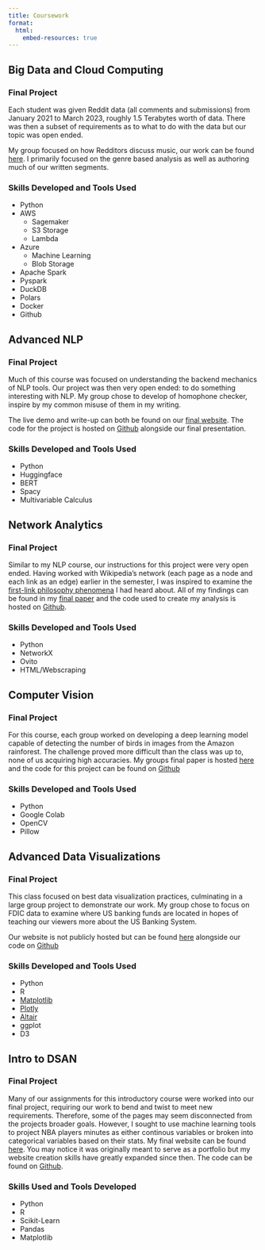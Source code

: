 ```yaml
---
title: Coursework
format:
  html:
    embed-resources: true
---
```


## Big Data and Cloud Computing

### Final Project

Each student was given Reddit data (all comments and submissions) from January 2021 to March 2023, roughly 1.5 Terabytes worth of data. There was then a subset of requirements as to what to do with the data but our topic was open ended.

My group focused on how Redditors discuss music, our work can be found [here](https://gu-dsan6000.github.io/fall-2023-reddit-project-team-05/). I primarily focused on the genre based analysis as well as authoring much of our written segments.

### Skills Developed and Tools Used

* Python
* AWS
    * Sagemaker
    * S3 Storage
    * Lambda
* Azure
    * Machine Learning
    * Blob Storage
* Apache Spark
* Pyspark
* DuckDB
* Polars
* Docker
* Github

## Advanced NLP

### Final Project

Much of this course was focused on understanding the backend mechanics of NLP tools. Our project was then very open ended: to do something interesting with NLP. My group chose to develop of homophone checker, inspire by my common misuse of them in my writing.

The live demo and write-up can both be found on our [final website](https://mfgeary.github.io/dsan5800-final-project/). The code for the project is hosted on [Github](https://github.com/mfgeary/dsan5800-final-project) alongside our final presentation.

### Skills Developed and Tools Used

* Python
* Huggingface
* BERT
* Spacy
* Multivariable Calculus

## Network Analytics

### Final Project

Similar to my NLP course, our instructions for this project were very open ended. Having worked with Wikipedia's network (each page as a node and each link as an edge) earlier in the semester, I was inspired to examine the [first-link philosophy phenomena](https://en.wikipedia.org/wiki/Wikipedia:Getting_to_Philosophy) I had heard about. All of my findings can be found in my [final paper](./ANLY645/645-final-paper.html) and the code used to create my analysis is hosted on [Github](https://github.com/austinbarish/645-final-project).

### Skills Developed and Tools Used

* Python
* NetworkX
* Ovito
* HTML/Webscraping

## Computer Vision

### Final Project

For this course, each group worked on developing a deep learning model capable of detecting the number of birds in images from the Amazon rainforest. The challenge proved more difficult than the class was up to, none of us acquiring high accuracies. My groups final paper is hosted [here](./ANLY677/final-paper.pdf) and the code for this project can be found on [Github](https://github.com/Matenezamani/Yolo)

### Skills Developed and Tools Used

* Python
* Google Colab
* OpenCV
* Pillow

## Advanced Data Visualizations

### Final Project

This class focused on best data visualization practices, culminating in a large group project to demonstrate our work. My group chose to focus on FDIC data to examine where US banking funds are located in hopes of teaching our viewers more about the US Banking System. 

Our website is not publicly hosted but can be found [here](./spring2023-project-team-4/website/index.html) alongside our code on [Github](https://github.com/anly503/spring2023-project-team-4/releases/tag/v1.0-final)

### Skills Developed and Tools Used

* Python
* R
* [Matplotlib](./matplotlib.html)
* [Plotly](./503-plotly-altair.html)
* [Altair](./503-plotly-altair.html)
* ggplot
* D3

## Intro to DSAN

### Final Project

Many of our assignments for this introductory course were worked into our final project, requiring our work to bend and twist to meet new requirements. Therefore, some of the pages may seem disconnected from the projects broader goals. However, I sought to use machine learning tools to project NBA players minutes as either continous variables or broken into categorical variables based on their stats. My final website can be found [here](./ANLY501/pages/index.html). You may notice it was originally meant to serve as a portfolio but my website creation skills have greatly expanded since then. The code can be found on [Github](https://github.com/anly501/anly-501-project-austinbarish/releases/tag/v1.0).

### Skills Used and Tools Developed

* Python
* R
* Scikit-Learn
* Pandas
* Matplotlib